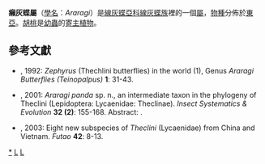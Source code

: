{{NoteTA
|G1=Butterfly
}}
{{Automatic taxobox
| taxon = Araragi
| image = Araragi enthea morisonensis ventral view 20150705.jpg
| image_caption = 癩灰蝶台灣產亞種（''A. e. morisonensis''）
| authority = [[Sibatani|Sibatani]] & [[Ito|Ito]], 1942
| type_species = 癩灰蝶<br />
''Araragi enthea''
| type_species_authority = [[Janson|Janson]], 1877
| subdivision_ranks = [[物種|物種]]
| subdivision = 
* 癩灰蝶 ''Araragi enthea''
* ''Araragi panda''
* [[杉山癩灰蝶|杉山癩灰蝶]] ''Araragi sugiyamai''
}}

'''癩灰蝶屬'''（[[學名|學名]]：''Araragi''）是[[線灰蝶亞科|線灰蝶亞科]][[線灰蝶族|線灰蝶族]]裡的一個[[屬|屬]]，[[物種|物種]]分佈於[[東亞|東亞]]。[[胡桃|胡桃]]是[[幼蟲|幼蟲]]的[[寄主植物|寄主植物]]。

== 參考文獻 ==
* {{aut|Fujioka, T.}}, 1992: ''Zephyrus'' (Thechlini butterflies) in the world (1), Genus ''Araragi'' ''Butterflies (Teinopalpus)'' '''1''': 31-43.{{en}}
* {{aut|Hsu, Y.-F. & W.-I. Chou}}, 2001: ''Araragi panda'' sp. n., an intermediate taxon in the phylogeny of Theclini (Lepidoptera: Lycaenidae: Theclinae). ''Insect Systematics & Evolution'' '''32 (2)''': 155-168. Abstract: {{doi|10.1163/187631201X00119}}.{{en}}
* {{aut|Morita, S.}}, 2003: Eight new subspecies of ''Theclini'' (Lycaenidae) from China and Vietnam. ''Futao'' '''42''': 8-13.{{en}}

{{Commons category|Araragi}}
{{Taxonbar}}

[[Category:癩灰蝶屬|*]]
[[Category:線灰蝶族|L]]
[[Category:1942年描述的分类群|L]]